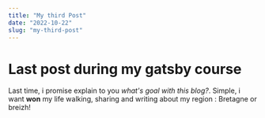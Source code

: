 ```yaml
---
title: "My third Post"
date: "2022-10-22"
slug: "my-third-post"
---
```


# Last post during my gatsby course

Last time, i promise explain to you *what's goal with this blog?*. Simple, i want **won** my life walking, sharing and writing about my region : Bretagne or breizh!